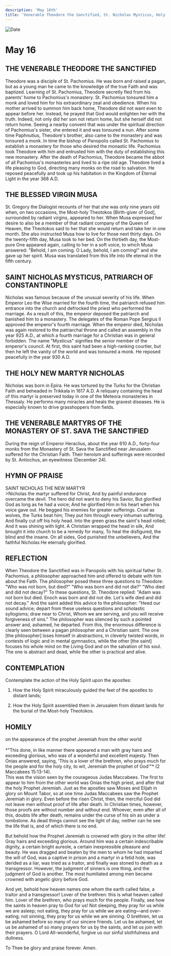 ```yaml
---
description: 'May 16th'
title: 'Venerable Theodore the Sanctified, St. Nicholas Mysticus, Holy New Martyr Nicholas, Venerable Martyrs of the Monastery of St. Sava the Sanctified'
---
```


<CustomPaginator />
<RunningHead />

<Image src="/title-imprint.png" height={68} width={50} alt="Date" className="title-imprint"/>

# <div id="date">May <Image className="four-dot" src="/four-dot.png" height={15} width={15} alt="" />16</div>

## THE VENERABLE THEODORE THE SANCTIFIED

Theodore was a disciple of St. Pachomius. He was born and raised a pagan, but as a young man he came to the knowledge of the true Faith and was baptized. Learning of St. Pachomius, Theodore secretly fled from his parents' home to Pachomius's monastery. St. Pachomius tonsured him a monk and loved him for his extraordinary zeal and obedience. When his mother arrived to summon him back home, Theodore did not want even to appear before her. Instead, he prayed that God would enlighten her with the truth. Indeed, not only did her son not return home, but she herself did not return home. Seeing a nearby convent that was under the spiritual direction of Pachomius's sister, she entered it and was tonsured a nun. After some time Paphnutius, Theodore's brother, also came to the monastery and was tonsured a monk. In time the bishop of Panopolis called St. Pachomius to establish a monastery for those who desired the monastic life. Pachomius took Theodore with him and entrusted him with the duty of establishing this new monastery. After the death of Pachomius, Theodore became the abbot of all Pachomius's monasteries and lived to a ripe old age. Theodore lived a life pleasing to God, directing many monks on the road to salvation. He reposed peacefully and took up his habitation in the Kingdom of Eternal Light in the year 368 A.D.

## THE BLESSED VIRGIN MUSA

St. Gregory the Dialogist recounts of her that she was only nine years old when, on two occasions, the Most-holy Theotokos [Birth-giver of God], surrounded by radiant virgins, appeared to her. When Musa expressed her desire to also be a member of that radiant company of the Queen of Heaven, the Theotokos said to her that she would return and take her in one month. She also instructed Musa how to live for those next thirty days. On the twenty-fifth day, Musa took to her bed. On the thirtieth day, the Most-pure One appeared again, calling to her in a soft voice, to which Musa answered: "Behold, I am coming. O Lady, behold, I am coming!" and she gave up her spirit. Musa was translated from this life into life eternal in the fifth century.

## SAINT NICHOLAS MYSTICUS, PATRIARCH OF CONSTANTINOPLE

Nicholas was famous because of the unusual severity of his life. When Emperor Leo the Wise married for the fourth time, the patriarch refused him entrance into the church and defrocked the priest who performed the marriage. As a result of this, the emperor deposed the patriarch and banished him to a monastery. The delegates of the Roman Pope Sergius II approved the emperor's fourth marriage. When the emperor died, Nicholas was again restored to the patriarchal throne and called an assembly in the year 925 A.D., at which a fourth marriage for a Christian was in general forbidden. The name "Mysticus" signifies the senior member of the emperor's council. At first, this saint had been a high-ranking courtier, but then he left the vanity of the world and was tonsured a monk. He reposed peacefully in the year 930 A.D.

## THE HOLY NEW MARTYR NICHOLAS

Nicholas was born in Epira. He was tortured by the Turks for the Christian Faith and beheaded in Trikkala in 1617 A.D. A reliquary containing the head of this martyr is preserved today in one of the Meteora monasteries in Thessaly. He performs many miracles and heals the gravest diseases. He is especially known to drive grasshoppers from fields.

## THE VENERABLE MARTYRS OF THE MONASTERY OF ST. SAVA THE SANCTIFIED

During the reign of Emperor Heraclius, about the year 610 A.D., forty-four monks from the Monastery of St. Sava the Sanctified near Jerusalem suffered for the Christian Faith. Their heroism and sufferings were recorded by St. Antiochus, an eyewitness (December 24).


## HYMN OF PRAISE
<div style={{textAlign:'center', color:'crimson', fontWeight:'bold'}}>
SAINT NICHOLAS THE NEW MARTYR
</div>
>Nicholas the martyr suffered for Christ,  
And by painful endurance overcame the devil.  
The hero did not want to deny his Savior,  
But glorified God as long as he had a voice;  
And he glorified Him in his heart when his voice gave out.  
He begged his enemies for greater sufferings.  
Cruel as wolves, the Turks beat him;  
They put him through every inhuman suffering.  
And finally cut off his holy head.  
Into the green grass the saint's head rolled;  
And it was shining with light.  
A Christian wrapped the head in silk,  
And brought it into church to be a remedy for many,  
To heal the disfigured, the blind and the insane.  
On all sides, God punished the unbelievers,  
And the faithful Nicholas He eternally glorified.  


## REFLECTION

When Theodore the Sanctified was in Panopolis with his spiritual father St. Pachomius, a philosopher approached him and offered to debate with him about the Faith. The philosopher posed these three questions to Theodore: "Who was not born, but died?" "Who was born and did not die?" "Who died and did not decay?" To these questions, St. Theodore replied: "Adam was not born but died. Enoch was born and did not die. Lot's wife died and did not decay." And the saint added this advice to the philosopher: "Heed our sound advice; depart from these useless questions and scholastic syllogisms; draw near to Christ, Whom we are serving, and you will receive forgiveness of sins." The philosopher was silenced by such a pointed answer and, ashamed, he departed. From this, the enormous difference is clearly seen between a pagan philosopher and a Christian saint. The one [the philosopher] loses himself in abstractions, in cleverly twisted words, in contests of logic and in mental gymnastics, while the other [the saint] focuses his whole mind on the Living God and on the salvation of his soul. The one is abstract and dead, while the other is practical and alive.


## CONTEMPLATION

Contemplate the action of the Holy Spirit upon the apostles:

1. How the Holy Spirit miraculously guided the feet of the apostles to distant lands;

2. How the Holy Spirit assembled them in Jerusalem from distant lands for the burial of the Most-holy Theotokos.


## HOMILY
<div style={{textAlign:'center', color:'crimson', fontWeight:'bold'}}>
on the appearance of the prophet Jeremiah from the other world
</div><br />
<div style={{textAlign:'right'}}>
*"This done, in like manner there appeared a man with gray hairs and exceeding glorious, who was of a wonderful and excellent majesty. Then Onias answered, saying, 'This is a lover of the brethren, who prays much for the people and for the holy city, to wit, Jeremiah the prophet of God'"* (2 Maccabees 15:13-14).
</div>
This was the vision seen by the courageous Judas Maccabees. The first to appear to him from the other world was Onias the high priest, and after that the holy Prophet Jeremiah. Just as the apostles saw Moses and Elijah in glory on Mount Tabor, so at one time Judas Maccabees saw the Prophet Jeremiah in glory. Even before the risen Christ, then, the merciful God did not leave men without proof of life after death. In Christian times, however, those proofs are without number and without end. Whoever, even after all of this, doubts life after death, remains under the curse of his sin as under a tombstone. As dead things cannot see the light of day, neither can he see the life that is, and of which there is no end.

But behold how the Prophet Jeremiah is crowned with glory in the other life! Gray hairs and exceeding glorious. Around him was a certain indescribable dignity, a certain bright aureole, a certain inexpressible pleasure and beauty. He was dragged and beaten by the men to whom he had imparted the will of God, was a captive in prison and a martyr in a fetid hole, was derided as a liar, was tried as a traitor, and finally was stoned to death as a transgressor. However, the judgment of sinners is one thing, and the judgment of God is another. The most humiliated among men became crowned with angelic glory before God.

And yet, behold how heaven names one whom the earth called false, a traitor and a transgressor! Lover of the brethren: this is what heaven called him. Lover of the brethren, who prays much for the people. Finally, see how the saints in heaven pray to God for us! Not sleeping, they pray for us while we are asleep; not eating, they pray for us while we are eating—and over-eating; not sinning, they pray for us while we are sinning. O brethren, let us be ashamed before so many of our sincere friends. Let us be ashamed, let us be ashamed of so many prayers for us by the saints, and let us join with their prayers. O Lord All-wonderful, forgive us our sinful slothfulness and dullness.

To Thee be glory and praise forever. Amen.

